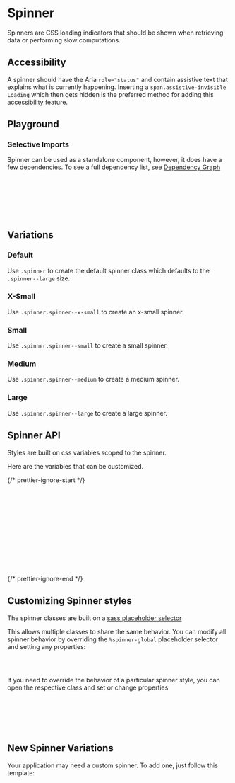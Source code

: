 
<Meta of={SpinnerStories} />

# Spinner

<div
  dangerouslySetInnerHTML={{
    __html: createSourceCodeLink({ link: 'components/spinner.scss' }).outerHTML,
  }}
></div>

Spinners are CSS loading indicators that should be shown when retrieving data or performing slow computations.

## Accessibility

A spinner should have the Aria `role="status"` and contain assistive text that explains what is currently happening. Inserting a `span.assistive-invisible Loading` which then gets hidden is the preferred method for adding this accessibility feature.

## Playground

<Canvas of={SpinnerStories.Default} />
<Controls of={SpinnerStories.Default} />

### Selective Imports

Spinner can be used as a standalone component, however, it does have a few dependencies. To see a full dependency list, see [Dependency Graph](?path=/docs/overview-selective-imports--docs#dependencies)

```css
// Depends on
@import '@rolemodel/optics/dist/scss/core/tokens';
@import '@rolemodel/optics/dist/scss/core/base';

// Component
@import '@rolemodel/optics/dist/scss/components/spinner';
```

## Variations

### Default

Use `.spinner` to create the default spinner class which defaults to the `.spinner--large` size.

<Canvas of={SpinnerStories.Default} />

### X-Small

Use `.spinner.spinner--x-small` to create an x-small spinner.

<Canvas of={SpinnerStories.XSmall} />

### Small

Use `.spinner.spinner--small` to create a small spinner.

<Canvas of={SpinnerStories.Small} />

### Medium

Use `.spinner.spinner--medium` to create a medium spinner.

<Canvas of={SpinnerStories.Medium} />

### Large

Use `.spinner.spinner--large` to create a large spinner.

<Canvas of={SpinnerStories.Large} />

## Spinner API

Styles are built on css variables scoped to the spinner.

Here are the variables that can be customized.

{/* prettier-ignore-start */}
```css
  --_op-spinner-indicator-color
  --_op-spinner-track-color
  --_op-spinner-track-width-x-small
  --_op-spinner-track-width-small
  --_op-spinner-track-width-medium
  --_op-spinner-track-width-large
  --_op-spinner-diameter-x-small
  --_op-spinner-diameter-small
  --_op-spinner-diameter-medium
  --_op-spinner-diameter-large
  --_op-spinner-animation-duration
  --_op-spinner-animation-timing-function
```
{/* prettier-ignore-end */}

## Customizing Spinner styles

<div
  dangerouslySetInnerHTML={{
    __html: createAlert({
      title: 'Important!',
      description: 'These patterns represent how to customize the style of the spinner for your project.',
    }).outerHTML,
  }}
></div>

The spinner classes are built on a [sass placeholder selector](https://sass-lang.com/documentation/style-rules/placeholder-selectors)

This allows multiple classes to share the same behavior. You can modify all spinner behavior by overriding the `%spinner-global` placeholder selector and setting any properties:

```css
%spinner-global {
}
```

If you need to override the behavior of a particular spinner style, you can open the respective class and set or change properties

```css
.spinner {
  @extend %spinner-global;

  --_op-spinner-track-color: var(--op-color-primary-minus-three);
}
```

## New Spinner Variations

<div
  dangerouslySetInnerHTML={{
    __html: createAlert({
      title: 'Important!',
      description: 'These patterns represent how to create new variations of the Spinner for your project.',
    }).outerHTML,
  }}
></div>

Your application may need a custom spinner. To add one, just follow this template:

```css
.spinner-{name} {
  @extend %spinner-global;

  --_op-spinner-indicator-color: red;
  --_op-spinner-track-color: purple;
}
```
